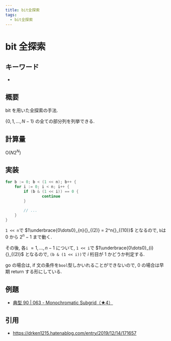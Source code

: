 ```yaml
---
title: bit全探索
tags:
  - bit全探索
---
```


# bit 全探索

## キーワード


- <Tag tag="bit全探索" />

## 概要

bit を用いた全探索の手法.

$\{0,1, \dots, N-1\}$ の全ての部分列を列挙できる.

## 計算量

$\mathrm{O}(N2^N)$

## 実装

```go
for b := 0; b < (1 << n); b++ {
    for i := 0; i < n; i++ {
        if (b & (1 << i)) == 0 {
				continue
		}

        // ...
    }
}
```

`1 << n`で $1\underbrace{0\dots0}_{n}{}_{(2)} = 2^n{}_{(10)}$ となるので, `b`は $0$ から $2^n - 1$ まで動く.

その後, 各`i` $=1,\dots,n-1$ について, `1 << i`で $1\underbrace{0\dots0}_{i}{}_{(2)}$ となるので, `(b & (1 << i))`で $i$ 桁目が $1$ かどうか判定する.

go の場合は, if 文の条件を`bool`型しかいれることができないので, $0$ の場合は早期 return する形にしている.

## 例題

- [典型 90 | 063 - Monochromatic Subgrid（★4）](https://atcoder.jp/contests/typical90/tasks/typical90_bk)

## 引用

- https://drken1215.hatenablog.com/entry/2019/12/14/171657
